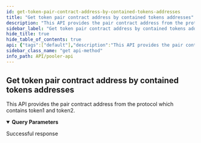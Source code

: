 ```yaml
---
id: get-token-pair-contract-address-by-contained-tokens-addresses
title: "Get token pair contract address by contained tokens addresses"
description: "This API provides the pair contract address from the protocol which contains token1 and token2."
sidebar_label: "Get token pair contract address by contained tokens addresses"
hide_title: true
hide_table_of_contents: true
api: {"tags":["default"],"description":"This API provides the pair contract address from the protocol which contains token1 and token2.","parameters":[{"name":"token0","in":"query","schema":{"type":"string"},"description":"address of 1st token contained in the pair contract ","example":"0xc02aaa39b223fe8d0a0e5c4f27ead9083c756cc2"},{"name":"token1","in":"query","schema":{"type":"string"},"description":"address of 2nd token contained in the pair contract","example":"0xa0b86991c6218b36c1d19d4a2e9eb0ce3606eb48"}],"security":[{"api_key":[]}],"responses":{"200":{"description":"Successful response"}},"method":"get","path":"/pair_address","servers":[{"url":"https://uniswapv2.powerloom.io/api/","description":"Uniswap V2"},{"url":"https://quickswap-polygon.powerloom.io/api/","description":"Quickswap"},{"url":"https://sushiswap-eth.powerloom.io/api/","description":"Sushiswap"}],"securitySchemes":{"api_key":{"type":"apiKey","name":"X-API-Key","in":"header"}},"info":{"title":"Pooler API","version":"1.0.0"},"postman":{"name":"Get token pair contract address by contained tokens addresses","description":{"content":"This API provides the pair contract address from the protocol which contains token1 and token2.","type":"text/plain"},"url":{"path":["pair_address"],"host":["{{baseUrl}}"],"query":[{"disabled":false,"description":{"content":"address of 1st token contained in the pair contract ","type":"text/plain"},"key":"token0","value":""},{"disabled":false,"description":{"content":"address of 2nd token contained in the pair contract","type":"text/plain"},"key":"token1","value":""}],"variable":[]},"method":"GET","auth":{"type":"apikey","apikey":[{"type":"any","value":"X-API-Key","key":"key"},{"type":"any","value":"<API Key>","key":"value"},{"type":"any","value":"header","key":"in"}]}}}
sidebar_class_name: "get api-method"
info_path: API/pooler-api
---
```



## Get token pair contract address by contained tokens addresses



This API provides the pair contract address from the protocol which contains token1 and token2.

<details style={{"marginBottom":"1rem"}} data-collapsed={false} open={true}><summary style={{}}><strong>Query Parameters</strong></summary><div><ul><ParamsItem className={"paramsItem"} param={{"name":"token0","in":"query","schema":{"type":"string"},"description":"address of 1st token contained in the pair contract ","example":"0xc02aaa39b223fe8d0a0e5c4f27ead9083c756cc2"}}></ParamsItem><ParamsItem className={"paramsItem"} param={{"name":"token1","in":"query","schema":{"type":"string"},"description":"address of 2nd token contained in the pair contract","example":"0xa0b86991c6218b36c1d19d4a2e9eb0ce3606eb48"}}></ParamsItem></ul></div></details><div><ApiTabs><TabItem label={"200"} value={"200"}><div>

Successful response

</div><div></div></TabItem></ApiTabs></div>
      